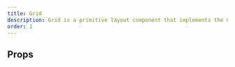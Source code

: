 ```yaml
---
title: Grid
description: Grid is a primitive layout component that implements the CSS Grid API.
order: 1
---
```



<CodeDocsHeader
  name="@atlaskit/primitives"
  repository="https://bitbucket.org/atlassian/atlassian-frontend-mirror"
  directoryName="primitives"
/>


## Props

<PropsTable heading="" props={ERTGrid} />

